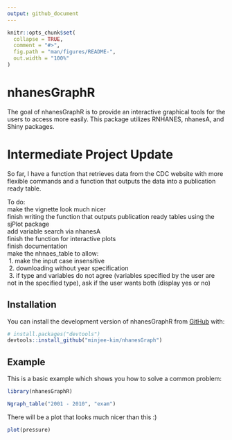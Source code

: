 ```yaml
---
output: github_document
---
```


<!-- README.md is generated from README.Rmd. Please edit that file -->

```r
knitr::opts_chunk$set(
  collapse = TRUE,
  comment = "#>",
  fig.path = "man/figures/README-",
  out.width = "100%"
)
```

# nhanesGraphR

<!-- badges: start -->
<!-- badges: end -->

The goal of nhanesGraphR is to provide an interactive graphical tools for the users to access more easily. This package utilizes RNHANES, nhanesA, and Shiny packages. 


# Intermediate Project Update
So far, I have a function that retrieves data from the CDC website with more flexible commands and a function that outputs the data into a publication ready table. 

To do: \
make the vignette look much nicer \
finish writing the function that outputs publication ready tables using the sjPlot package <br>
add variable search via nhanesA  <br>
finish the function for interactive plots \
finish documentation <br>
make the nhnaes_table to allow:  
  \ 1. make the input case insensitive \
  \ 2. downloading without year specification \
  \ 3. if type and variables do not agree (variables specified by the user are not in the specified type), ask if the user wants both (display yes or no)


## Installation

You can install the development version of nhanesGraphR from [GitHub](https://github.com/) with:

``` r
# install.packages("devtools")
devtools::install_github("minjee-kim/nhanesGraph")
```

## Example

This is a basic example which shows you how to solve a common problem:

```r
library(nhanesGraphR)

Ngraph_table("2001 - 2010", "exam")
```

There will be a plot that looks much nicer than this :)

```r
plot(pressure)
```

